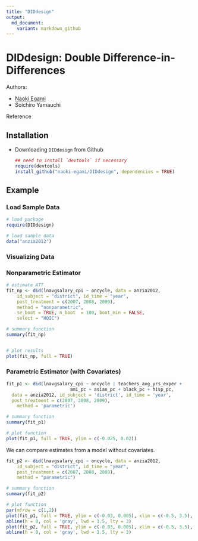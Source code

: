 ```yaml
---
title: "DIDdesign"
output: 
  md_document:
    variant: markdown_github
---
```


# DIDdesign: Double Difference-in-Differences 

Authors: 

- [Naoki Egami](https://scholar.princeton.edu/negami/home)
- Soichiro Yamauchi


Reference 

## Installation

- Downloading `DIDdesign` from Github

	```r
	## need to install `devtools` if necessary
	require(devtools)
	install_github("naoki-egami/DIDdesign", dependencies = TRUE)
	```


## Example

### Load Sample Data 


```r
# load package 
require(DIDdesign)

# load sample data 
data("anzia2012")

```


### Visualizing Data


### Nonparametric Estimator 


```r
# estimate ATT 
fit_np <- did(lnavgsalary_cpi ~ oncycle, data = anzia2012,
	id_subject = "district", id_time = "year",
	post_treatment = c(2007, 2008, 2009),
	method = "nonparametric",
	se_boot = TRUE, n_boot  = 100, boot_min = FALSE,
	select = "HQIC")

# summary function 
summary(fit_np)


# plot results 
plot(fit_np, full = TRUE)
```


### Parametric Estimator (with Covariates)

```r
fit_p1 <- did(lnavgsalary_cpi ~ oncycle | teachers_avg_yrs_exper + 
						ami_pc + asian_pc + black_pc + hisp_pc,
  data = anzia2012, id_subject = 'district', id_time = 'year', 
  post_treatment = c(2007, 2008, 2009), 
	method = 'parametric')
```
```r
# summary function 
summary(fit_p1)

# plot function 
plot(fit_p1, full = TRUE, ylim = c(-0.025, 0.02))

```


We can compare estimates from a model without covariates. 

```r
fit_p2 <- did(lnavgsalary_cpi ~ oncycle, data = anzia2012,
	id_subject = "district", id_time = "year",
	post_treatment = c(2007, 2008, 2009),
	method = "parametric")

```


```r
# summary function 
summary(fit_p2)

# plot function 
par(mfrow = c(1,2))
plot(fit_p1, full = TRUE, ylim = c(-0.03, 0.005), xlim = c(-0.5, 3.5), main = "With Covariates")
abline(h = 0, col = 'gray', lwd = 1.5, lty = 3)
plot(fit_p2, full = TRUE, ylim = c(-0.03, 0.005), xlim = c(-0.5, 3.5), main = 'Without Covariates')
abline(h = 0, col = 'gray', lwd = 1.5, lty = 3)
```
